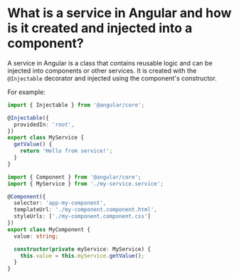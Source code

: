 # What is a service in Angular and how is it created and injected into a component?

A service in Angular is a class that contains reusable logic and can be injected into components or other services. It is created with the `@Injectable` decorator and injected using the component's constructor.

For example:

```typescript
import { Injectable } from '@angular/core';

@Injectable({
  providedIn: 'root',
})
export class MyService {
  getValue() {
    return 'Hello from service!';
  }
}

import { Component } from '@angular/core';
import { MyService } from './my-service.service';

@Component({
  selector: 'app-my-component',
  templateUrl: './my-component.component.html',
  styleUrls: ['./my-component.component.css']
})
export class MyComponent {
  value: string;

  constructor(private myService: MyService) {
    this.value = this.myService.getValue();
  }
}
```